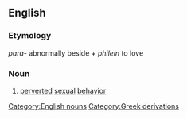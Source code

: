 == English ==
=== Etymology ===
{{el}} ''para-'' abnormally beside + ''philein'' to love
===Noun===
#[[pervert]]ed [[sexual]] [[behavior]]

[[Category:English nouns]]
[[Category:Greek derivations]]